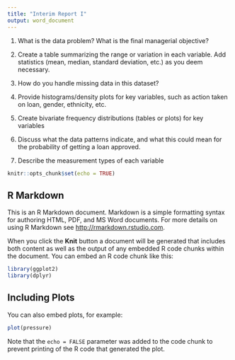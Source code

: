 ```yaml
---
title: "Interim Report I"
output: word_document
---
```

1. What is the data problem? What is the final managerial objective?
3. Create a table summarizing the range or variation in each variable. Add statistics (mean,
median, standard deviation, etc.) as you deem necessary.
4. How do you handle missing data in this dataset?
5. Provide histograms/density plots for key variables, such as action taken on loan, gender,
ethnicity, etc.
6. Create bivariate frequency distributions (tables or plots) for key variables
7. Discuss what the data patterns indicate, and what this could mean for the probability of
getting a loan approved.

2. Describe the measurement types of each variable
```r
knitr::opts_chunk$set(echo = TRUE)
```

## R Markdown

This is an R Markdown document. Markdown is a simple formatting syntax for authoring HTML, PDF, and MS Word documents. For more details on using R Markdown see <http://rmarkdown.rstudio.com>.

When you click the **Knit** button a document will be generated that includes both content as well as the output of any embedded R code chunks within the document. You can embed an R code chunk like this:

```r
library(ggplot2)
library(dplyr)
```

## Including Plots

You can also embed plots, for example:

```r
plot(pressure)
```

Note that the `echo = FALSE` parameter was added to the code chunk to prevent printing of the R code that generated the plot.
